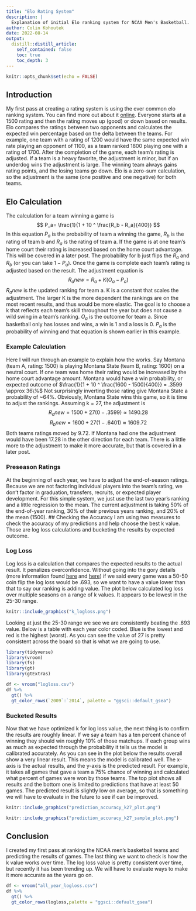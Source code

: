 ```yaml
---
title: "Elo Rating System"
description: |
  Explanation of initial Elo ranking system for NCAA Men's Basketball.
author: Colin Kohoutek
date: 2022-08-14
output:
  distill::distill_article:
    self_contained: false
    toc: true
    toc_depth: 3
---
```



```r
knitr::opts_chunk$set(echo = FALSE)
```
## Introduction
My first pass at creating a rating system is using the ever common elo ranking system. You can find more out about it [online](https://en.wikipedia.org/wiki/Elo_rating_system). Everyone starts at a 1500 rating and then the rating moves up (good) or down based on results. Elo compares the ratings between two opponents and calculates the expected win percentage based on the delta between the teams. For example, one team with a rating of 1200 would have the same expected win rate playing an opponent of 1100, as a team ranked 1800 playing one with a rating of 1700. After the completion of the game, each team's rating is adjusted. If a team is a heavy favorite, the adjustment is minor, but if an underdog wins the adjustment is large. The winning team always gains rating points, and the losing teams go down. Elo is a zero-sum calculation, so the adjustment is the same (one positive and one negative) for both teams.

## Elo Calculation
The calculation for a team winning a game is $$ P_a= \frac{1}{1 + 10 ^ \frac{R_b - R_a}{400}} $$ In this equation $P_a$ is the probability of team a winning the game, $R_b$ is the rating of team b and $R_a$ is the rating of team a. If the game is at one team's home court their rating is increased based on the home court advantage. This will be covered in a later post. The probability for b just flips the $R_a$ and $R_b$ (or you can take $1 - P_a$). Once the game is complete each team's rating is adjusted based on the result. The adjustment equation is $$ R_anew = R_a + K (O_a - P_a) $$ $R_anew$ is the updated ranking for team a. K is a constant that scales the adjustment. The larger K is the more dependent the rankings are on the most recent results, and thus would be more elastic. The goal is to choose a k that reflects each team's skill throughout the year but does not cause a wild swing in a team's ranking. $O_a$ is the outcome for team a. Since basketball only has losses and wins, a win is 1 and a loss is 0. $P_a$ is the probability of winning and that equation is shown earlier in this example.

### Example Calculation
Here I will run through an example to explain how the works. Say Montana (team A, rating: 1500) is playing Montana State (team B, rating: 1600) on a neutral court. If one team was home their rating would be increased by the home court advantage amount. Montana would have a win probability, or expected outcome of $\frac{1}{1 + 10 ^ \frac{1600 - 1500}{400}} = .3599 \approx 36\%$ Not surprisingly inverting those rating give Montana State a probability of ~64%. Obviously, Montana State wins this game, so it is time to adjust the rankings. Assuming k = 27, the adjustment is $$R_anew = 1500 + 27 (0 - .3599) \approx 1490.28$$ $$R_bnew = 1600 + 27 (1-.6401) \approx 1609.72$$ Both teams ratings moved by 9.72. If Montana had one the adjustment would have been 17.28 in the other direction for each team. There is a little more to the adjustment to make it more accurate, but that is covered in a later post. 

### Preseason Ratings
At the beginning of each year, we have to adjust the end-of-season ratings. Because we are not factoring individual players into the team's rating, we don't factor in graduation, transfers, recruits, or expected player development. For this simple system, we just use the last two year's ranking and a little regression to the mean. The current adjustment is taking 50% of the end-of-year ranking, 30% of their previous years ranking, and 20% of the mean (1500).
## Checking the Accuracy
I am using two measures to check the accuracy of my predictions and help choose the best k value. Those are log loss calculations and bucketing the results by expected outcome. 

### Log Loss
Log loss is a calculation that compares the expected results to the actual result. It penalizes overconfidence. Without going into the gory details (more information found [here](https://www.analyticsvidhya.com/blog/2020/11/binary-cross-entropy-aka-log-loss-the-cost-function-used-in-logistic-regression/) and [here](https://analyticsindiamag.com/all-you-need-to-know-about-log-loss-in-machine-learning/)) if we said every game was a 50-50 coin flip the log loss would be .693, so we want to have a value lower than that to say our ranking is adding value. The plot below calculated log loss over multiple seasons on a range of k values. It appears to be lowest in the 25-30 range.

```r
knitr::include_graphics("k_logloss.png")
```

Looking at just the 25-30 range we see we are consistently beating the .693 value. Below is a table with each year color coded. Blue is the lowest and red is the highest (worst). As you can see the value of 27 is pretty consistent across the board so that is what we are going to use.

```r
library(tidyverse)
library(vroom)
library(fs)
library(gt)
library(gtExtras)

df <- vroom("logloss.csv")
df %>%
  gt() %>%
  gt_color_rows(`2009`:`2014`, palette = "ggsci::default_gsea")
```
### Bucketed Results
Now that we have optimized k for log loss value, the next thing is to confirm the results are roughly linear. If we say a team has a ten percent chance of winning they should win roughly 10% of those matchups. If each group wins as much as expected through the probability it tells us the model is calibrated accurately. As you can see in the plot below the results overall show a very linear result. This means the model is calibrated well. The x-axis is the actual results, and the y-axis is the predicted result. For example, it takes all games that gave a team a 75% chance of winning and calculated what percent of games were won by those teams. The top plot shows all results and the bottom one is limited to predictions that have at least 50 games. The predicted result is slightly low on average, so that is something we will have to evaluate in the future to see if can be improved.

```r
knitr::include_graphics("prediction_accuracy_k27_plot.png")
```


```r
knitr::include_graphics("prediction_accuracy_k27_sample_plot.png")
```
## Conclusion
I created my first pass at ranking the NCAA men's basketball teams and predicting the results of games. The last thing we want to check is how the k value works over time. The log loss value is pretty consistent over time, but recently it has been trending up. We will have to evaluate ways to make it more accurate as the years go on.

```r
df <- vroom("all_year_logloss.csv")
df %>%
  gt() %>%
  gt_color_rows(logloss,palette = "ggsci::default_gsea")
```
